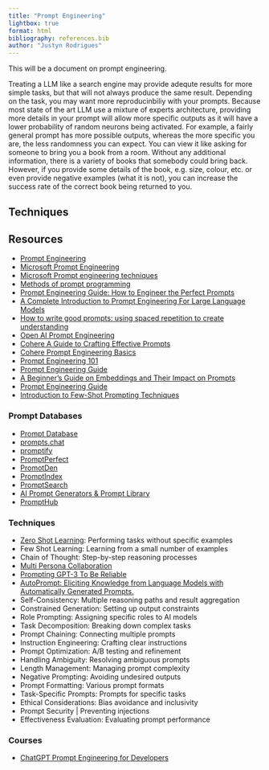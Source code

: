 ```yaml
---
title: "Prompt Engineering"
lightbox: true
format: html
bibliography: references.bib
author: "Justyn Rodrigues"
---
```


This will be a document on prompt engineering.

Treating a LLM like a search engine may provide adequte results for more simple tasks, but that will not always produce the same result. Depending on the task, you may want more reproducinbiliy with your prompts. Because most state of the art LLM use a mixture of experts architecture, providing more details in your prompt will allow more specific outputs as it will have a lower probability of random neurons being activated. For example, a fairly general prompt has more possible outputs, whereas the more specific you are, the less randomness you can expect. You can view it like asking for someone to bring you a book from a room. Without any additional information, there is a variety of books that somebody could bring back. However, if you provide some details of the book, e.g. size, colour, etc. or even provide negative examples (what it is not), you can increase the success rate of the correct book being returned to you.

## Techniques

## Resources

- [Prompt Engineering](https://lilianweng.github.io/posts/2023-03-15-prompt-engineering/)
- [Microsoft Prompt Engineering](https://microsoft.github.io/prompt-engineering/)
- [Microsoft Prompt engineering techniques](https://learn.microsoft.com/en-us/azure/ai-services/openai/concepts/prompt-engineering?tabs=chat)
- [Methods of prompt programming](https://generative.ink/posts/methods-of-prompt-programming/)
- [Prompt Engineering Guide: How to Engineer the Perfect Prompts](https://richardbatt.co.uk/2023/01/12/prompt-engineering-guide-how-to-engineer-the-perfect-prompts/)
- [A Complete Introduction to Prompt Engineering For Large Language Models](https://www.mihaileric.com/posts/a-complete-introduction-to-prompt-engineering/)
- [How to write good prompts: using spaced repetition to create understanding](https://andymatuschak.org/prompts/)
- [Open AI Prompt Engineering](https://help.openai.com/en/articles/6654000-best-practices-for-prompt-engineering-with-the-openai-api)
- [Cohere A Guide to Crafting Effective Prompts](https://docs.cohere.com/v2/docs/crafting-effective-prompts)
- [Cohere Prompt Engineering Basics](https://cohere.com/llmu/prompt-engineering-basics)
- [Prompt Engineering 101](https://humanloop.com/blog/prompt-engineering-101)
- [Prompt Engineering Guide](https://www.promptingguide.ai/)
- [A Beginner's Guide on Embeddings and Their Impact on Prompts](https://www.prompthub.us/blog/a-beginners-guide-on-embeddings-and-their-impact-on-prompts)
- [Prompt Engineering Guide](https://learnprompting.org/docs/introduction)
- [Introduction to Few-Shot Prompting Techniques](https://learnprompting.org/docs/advanced/few_shot/introduction)

### Prompt Databases

- [Prompt Database](https://www.thepromptindex.com/prompt-database.php)
- [prompts.chat](https://prompts.chat/)
- [promptify](https://www.promptify.pro/)
- [PromptPerfect](https://promptperfect.jina.ai/)
- [PromotDen](https://promptden.com/)
- [PromptIndex](https://www.thepromptindex.com/)
- [PromptSearch](https://www.ptsearch.info/tags/list/)
- [AI Prompt Generators & Prompt Library](https://hero.page/ai-prompts)
- [PromptHub](https://www.prompthub.us/)

### Techniques

- [Zero Shot Learning](https://arxiv.org/pdf/2205.11916.pdf): Performing tasks without specific examples
- Few Shot Learning: Learning from a small number of examples
- Chain of Thought: Step-by-step reasoning processes
- [Multi Persona Collaboration](https://www.prompthub.us/blog/exploring-multi-persona-prompting-for-better-outputs)
- [Prompting GPT-3 To Be Reliable](https://arxiv.org/abs/2210.09150)
- [AutoPrompt: Eliciting Knowledge from Language Models with Automatically Generated Prompts.](https://arxiv.org/abs/2010.15980)
- Self-Consistency: Multiple reasoning paths and result aggregation 
- Constrained Generation: Setting up output constraints 
- Role Prompting: Assigning specific roles to AI models 
- Task Decomposition: Breaking down complex tasks 
- Prompt Chaining: Connecting multiple prompts 
- Instruction Engineering: Crafting clear instructions 
- Prompt Optimization: A/B testing and refinement 
- Handling Ambiguity: Resolving ambiguous prompts 
- Length Management: Managing prompt complexity 
- Negative Prompting: Avoiding undesired outputs 
- Prompt Formatting: Various prompt formats 
- Task-Specific Prompts: Prompts for specific tasks 
- Ethical Considerations: Bias avoidance and inclusivity 
- Prompt Security | Preventing injections 
- Effectiveness Evaluation: Evaluating prompt performance 

### Courses

- [ChatGPT Prompt Engineering for Developers](https://www.deeplearning.ai/short-courses/chatgpt-prompt-engineering-for-developers/)
